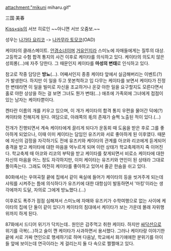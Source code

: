 attachment:"mikuni miharu.gif"

三国 美春

[[Kiss×sis]]의 서브 히로인 ~~아니면 서브 오줌보.~~

성우는 [[나가타 요리코]] -> [[나카무라 토모코]](OAD)
 
케이타의 클래스메이트. [[안경]]소녀이며 [[거유]]인지라 스미노에 자매들에게는 질투의 대상. 고등학교 수험 합격 통지의 사건 이후로 케이타를 의식하고 있다. 케이타의 의도치 않은 성희롱(…)에 자주 당한다. 그 때문인지 케이타를 '''마성의 변태'''로 인식하고 있다. 

참고로 작중 담당은 '''방뇨'''(…). 어째서인지 종종 케이타 앞에서 실금해버리는 이벤트(?)가 발생한다. 하지만 이 일을 두고 못본척하고 입 다무는 케이타를 보면서 케이타가 진정한 변태라면 이 일을 빌미로 자신을 조교하거나 온갖 야한 일을 요구할지도 모른다면서 홀로 야한 상상을 하는 걸 보면 그녀도 뭔가 변태(...) 애초에 가족외에 그녀에게 접점이 있는 남자는 케이타뿐이다.

켄타란 이름의 개를 키우고 있으며, 이 개가 케이타의 합격 통지 우편을 물어간 덕에(?) 케이타와 친해지게 된다. 
여담으로, 아래쪽의 毛의 존재가 슬쩍 노출된 적이 있다.(...) 

전개가 진행되면서 계속 케이타에게 끌리게 되다가 운동회 때 도움을 받은 후로 그를 좋아하게 되었으나, 이때 이미 케이타는 담임인 유즈키와 서로 좋아하게 된 이후였다. 때문에 자신의 감정을 자각하기도 전에 유즈키와 케이타의 관계를 아코와 리코에게 듣게되어 충격을 받고 케이타에 대한 마음을 억누르게 되며 이런 상태가 학교축제까지 죽 이어진다. 학교축제 때 아코와 리코의 부탁을 받고 케이타를 찾게되면서 비로소 케이타에 대한 자신의 마음을 어느 정도 자각하지만, 이미 케이타는 유즈키와 연인이 된 상태라 그대로 풀이죽는다. 그래도 여전히 케이타를 좋아하고 있어서 줄곧 한숨을 쉬고 있다.  

80화에서는 우여곡절 끝에 집에서 같이 욕실에 들어가 케이타의 등을 씻겨주게 되는데 샤워를 시켜주는 틈에 의식하다가 유즈키에 대한 대항심이 발동하면서 '마킹'이라는 생각에까지 도달, 자의로 그에게 방뇨했다.(...) 

이후로도 폭주가 점점 심해져서 스미노에 자매와 유즈키가 수학여행으로 없는 사이에 케이타의 집에 단 둘이 같이 있다가 케이타의 침대에서 케이타가 보는 가운데 몰래 자위행위까지 하게 된다.

87화에서 드디어 위기가 닥치는데.. 원인은 감주먹고 취한 케이타. 하지만 [[싸닥션]]으로 위기를 극복(...)하고 술이 깬 케이타가 사과하면서 용서했다. 그러나 케이타랑 이야기한 끝에 서로 가짜 연인으로 행세하기로 하며 다음날, 학교에서 화기애애한 분위기를 아이들 앞에 보이는데 연극이라는 게 걸리는지 둘 다 속으로 쩔쩔매고 있다.
